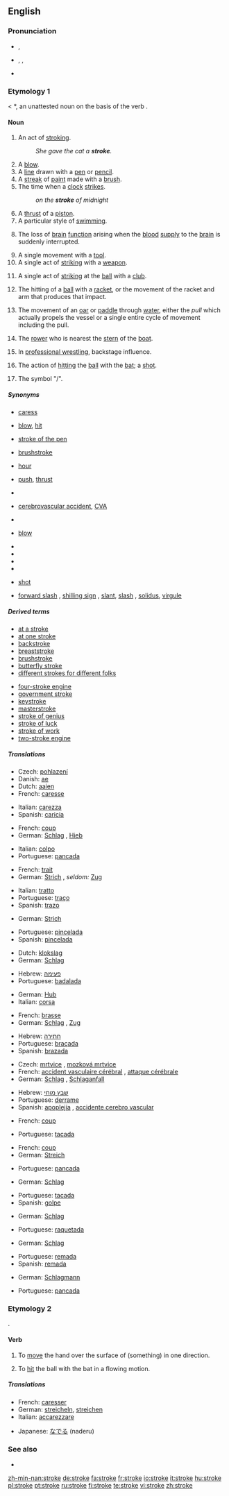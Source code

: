 ==English==

===Pronunciation===
*{{a|UK}} {{IPA|/strəʊk/}}, {{SAMPA|/str@Uk/}}
*{{a|US}} {{enPR|strōk}}, {{IPA|/stroʊk/}}, {{SAMPA|/stroUk/}}
*{{audio|en-us-stroke.ogg|Audio (US)}}


===Etymology 1===
{{ME.}} < {{OE.}} *{{term|strac|strāc|lang=ang}}, an unattested noun on the basis of the verb {{term|stracian|strācian|lang=ang}}.

====Noun====
{{wikipedia}}
{{en-noun}}

# An act of [[stroking]].
#:''She gave the cat a '''stroke'''.''
# A [[blow]].
# A [[line]] drawn with a [[pen]] or [[pencil]].
# A [[streak]] of [[paint]] made with a [[brush]].
# The time when a [[clock]] [[strike]]s.
#:''on the '''stroke''' of midnight''
# A [[thrust]] of a [[piston]].
# A particular style of [[swimming]].
# {{medicine}} The loss of [[brain]] [[function]] arising when the [[blood]] [[supply]] to the [[brain]] is suddenly interrupted.
# A single movement with a [[tool]].
# A single act of [[striking]] with a [[weapon]].
# {{golf}} A single act of [[striking]] at the [[ball]] with a [[club]].
# {{tennis}}The hitting of a [[ball]] with a [[racket]], or the movement of the racket and arm that produces that impact.
# {{rowing}} The movement of an [[oar]] or [[paddle]] through [[water]], either the ''pull'' which actually propels the vessel or a single entire cycle of movement including the pull.
# {{rowing}} The [[rower]] who is nearest the [[stern]] of the [[boat]].
# In [[professional wrestling]], backstage influence.
# {{cricket}} The action of [[hitting]] the [[ball]] with the [[bat]]; a [[shot]].
# {{UK}} The symbol "/".

=====Synonyms=====
*{{sense|act of stroking}} [[caress]]
*{{sense|blow}} [[blow]], [[hit]]
*{{sense|made with a pen}} [[stroke of the pen]]
*{{sense|made with a brush}} [[brushstroke]]
*{{sense|time when a clock strikes}} [[hour]]
*{{sense|thrust of a piston}} [[push]], [[thrust]]
*{{sense|particular style of swimming}}
*{{sense|in medical sense}} [[cerebrovascular accident]], [[CVA]]
*{{sense|single movement with a tool}}
*{{sense|act of striking with a weapon}} [[blow]]
*{{sense|in golf}}
*{{sense|in tennis}}
*{{sense|in rowing}}
*{{sense|in wrestling}}
*{{sense|in cricket}} [[shot]]
*{{sense|symbol}} [[forward slash]] {{qualifier|in computing}}, [[shilling sign]] {{qualifier|UK, dated}}, [[slant]], [[slash]] {{qualifier|especially in computing}}, [[solidus]], [[virgule]]

=====Derived terms=====
{{rel-top|terms derived from "stroke"}}
*[[at a stroke]]
*[[at one stroke]]
*[[backstroke]]
*[[breaststroke]]
*[[brushstroke]]
*[[butterfly stroke]]
*[[different strokes for different folks]]
{{rel-mid}}
*[[four-stroke engine]]
*[[government stroke]]
*[[keystroke]]
*[[masterstroke]]
*[[stroke of genius]]
*[[stroke of luck]]
*[[stroke of work]]
*[[two-stroke engine]]
{{rel-bottom}}

=====Translations=====
{{trans-top|act of stroking}}
*Czech: [[pohlazení]] {{n}}
*Danish: [[ae]]
*Dutch: [[aaien]]
*French: [[caresse]] {{f}}
{{trans-mid}}
*Italian: [[carezza]] {{f}}
*Spanish: [[caricia]] {{f}}
{{trans-bottom}}

{{trans-top|blow}}
*French: [[coup#French|coup]] {{m}}
*German: [[Schlag]] {{m}}, [[Hieb]] {{m}}
{{trans-mid}}
*Italian: [[colpo]] {{m}}
*Portuguese: [[pancada]] {{f}}
{{trans-bottom}}

{{trans-top|line drawn with a pen or pencil}}
*French: [[trait#French|trait]] {{m}}
*German: [[Strich]] {{m}}, ''seldom:'' [[Zug]] {{m}}
{{trans-mid}}
*Italian: [[tratto]] {{m}}
*Portuguese: [[traço]] {{m}}
*Spanish: [[trazo]] {{f}}
{{trans-bottom}}

{{trans-top|streak made with a brush}}
*German: [[Strich]] {{m}}
{{trans-mid}}
*Portuguese: [[pincelada]] {{f}}
*Spanish: [[pincelada]] {{f}}
{{trans-bottom}}

{{trans-top|time when a clock strikes}}
*Dutch: [[klokslag]] {{m}}
*German: [[Schlag]] {{m}}
{{trans-mid}}
*Hebrew: [[פעימה]] {{f}}
*Portuguese: [[badalada]] {{f}}
{{trans-bottom}}

{{trans-top|thrust of piston}}
*German: [[Hub]] {{m}}
*Italian: [[corsa]] {{f}}
{{trans-mid}}
{{trans-bottom}}

{{trans-top|particular style of swimming}}
*French: [[brasse]] {{f}}
*German: [[Schlag]] {{m}}, [[Zug]] {{m}}
{{trans-mid}}
*Hebrew: [[חתירה]] {{f}}
*Portuguese: [[braçada]] {{f}}
*Spanish: [[brazada]] {{f}}
{{trans-bottom}}

{{trans-top|loss of brain function due to loss of blood flow to the brain}}
*Czech: [[mrtvice]] {{f}}, [[mozková mrtvice]] {{f}}
*French: [[accident vasculaire cérébral]] {{m}}, [[attaque cérébrale]] {{f}}
*German: [[Schlag]] {{m}}, [[Schlaganfall]] {{m}}
{{trans-mid}}
*Hebrew: [[שבץ מוחי]] {{m}}
*Portuguese: [[derrame]] {{m}}
*Spanish: [[apoplejía]] {{f}}, [[accidente cerebro vascular]] {{m}}
{{trans-bottom}}

{{trans-top|single movement with a tool}}
*French: [[coup#French|coup]] {{m}}
{{trans-mid}}
*Portuguese: [[tacada]] {{f}}
{{trans-bottom}}

{{trans-top|act of striking with a weapon}}
*French: [[coup#French|coup]] {{m}}
*German: [[Streich]] {{m}}
{{trans-mid}}
*Portuguese: [[pancada]] {{f}}
{{trans-bottom}}

{{trans-top|in golf}}
*German: [[Schlag]] {{m}}
{{trans-mid}}
*Portuguese: [[tacada]] {{f}}
*Spanish: [[golpe]] {{m}}
{{trans-bottom}}

{{trans-top|in tennis}}
*German: [[Schlag]] {{m}}
{{trans-mid}}
*Portuguese: [[raquetada]] {{f}}
{{trans-bottom}}

{{trans-top|in rowing: movement of an oar or paddle through water}}
*German: [[Schlag]] {{m}}
{{trans-mid}}
*Portuguese: [[remada]] {{f}}
*Spanish: [[remada]] {{f}}
{{trans-bottom}}

{{trans-top|in rowing: the rower who is nearest to the stern of the boat}}
*German: [[Schlagmann]] {{m}}
{{trans-mid}}
{{trans-bottom}}

{{trans-top|in wrestling}}
{{trans-mid}}
*Portuguese: [[pancada]] {{f}}
{{trans-bottom}}

{{trans-top|symbol}}
{{trans-mid}}
{{trans-bottom}}

===Etymology 2===
{{OE.}} {{term|stracian|strācian|lang=ang}}.

====Verb====
{{en-verb|strok|ing}}

# {{transitive}} To [[move]] the hand over the surface of (something) in one direction.
# {{context|transitive|cricket}} To [[hit]] the ball with the bat in a flowing motion.

=====Translations=====
{{trans-top|to move the hand over the surface of}}
*French: [[caresser]]
*German:  [[streicheln]], [[streichen]]
*Italian: [[accarezzare]]
{{trans-mid}}
*Japanese: [[なでる]] (naderu)
{{trans-bottom}}

{{trans-top|cricket: to hit the ball with the bat in a flowing motion}}
{{trans-mid}}
{{trans-bottom}}

===See also===
*{{pedialite|Stroke|strokes in the medical sense}}

[[zh-min-nan:stroke]]
[[de:stroke]]
[[fa:stroke]]
[[fr:stroke]]
[[io:stroke]]
[[it:stroke]]
[[hu:stroke]]
[[pl:stroke]]
[[pt:stroke]]
[[ru:stroke]]
[[fi:stroke]]
[[te:stroke]]
[[vi:stroke]]
[[zh:stroke]]